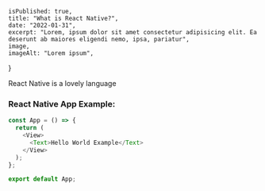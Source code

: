 

    isPublished: true,
    title: "What is React Native?",
    date: "2022-01-31",
    excerpt: "Lorem, ipsum dolor sit amet consectetur adipisicing elit. Ea deserunt ab maiores eligendi nemo, ipsa, pariatur",
    image,
    imageAlt: "Lorem ipsum",
}


React Native is a lovely language

### React Native App Example:

```js
const App = () => {
  return (
    <View>
      <Text>Hello World Example</Text>
    </View>
  );
};

export default App;
```
